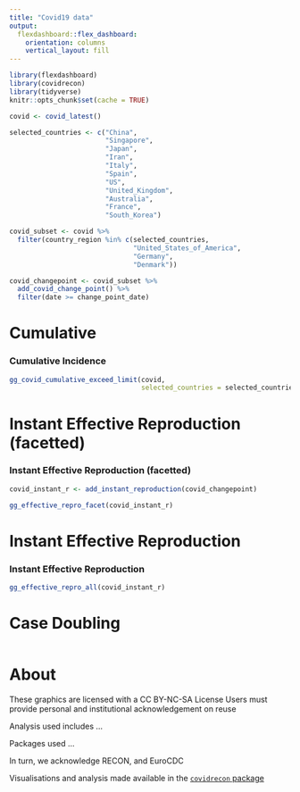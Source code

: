 ```yaml
---
title: "Covid19 data"
output:
  flexdashboard::flex_dashboard:
    orientation: columns
    vertical_layout: fill
---
```


```r
library(flexdashboard)
library(covidrecon)
library(tidyverse)
knitr::opts_chunk$set(cache = TRUE)
```

```r
covid <- covid_latest()
```

```r
selected_countries <- c("China",
                        "Singapore",
                        "Japan",
                        "Iran",
                        "Italy",
                        "Spain",
                        "US",
                        "United_Kingdom",
                        "Australia",
                        "France",
                        "South_Korea")
```

```r
covid_subset <- covid %>% 
  filter(country_region %in% c(selected_countries, 
                               "United_States_of_America", 
                               "Germany", 
                               "Denmark"))
```


```r
covid_changepoint <- covid_subset %>% 
  add_covid_change_point() %>% 
  filter(date >= change_point_date)
```


Cumulative 
=======================================================================

### Cumulative Incidence

```r
gg_covid_cumulative_exceed_limit(covid,
                                 selected_countries = selected_countries)
```

Instant Effective Reproduction (facetted)
=======================================================================

### Instant Effective Reproduction (facetted)

```r
covid_instant_r <- add_instant_reproduction(covid_changepoint)
```

```r
gg_effective_repro_facet(covid_instant_r) 
```

Instant Effective Reproduction
=======================================================================

### Instant Effective Reproduction

```r

gg_effective_repro_all(covid_instant_r)

```

Case Doubling
=======================================================================

```r

```


About
=======================================================================

These graphics are licensed with a CC BY-NC-SA License
Users must provide personal and institutional acknowledgement on reuse

Analysis used includes ...

Packages used ...

In turn, we acknowledge RECON, and EuroCDC

Visualisations and analysis made available in the [`covidrecon` package](https://github.com/CBDRH/covidrecon)

